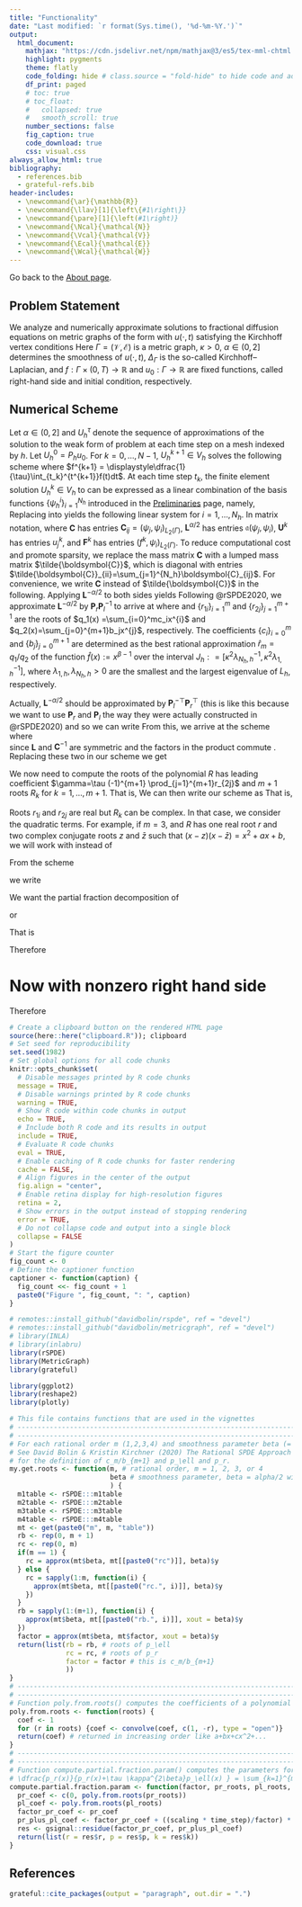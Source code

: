 ```yaml
---
title: "Functionality"
date: "Last modified: `r format(Sys.time(), '%d-%m-%Y.')`"
output:
  html_document:
    mathjax: "https://cdn.jsdelivr.net/npm/mathjax@3/es5/tex-mml-chtml.js"
    highlight: pygments
    theme: flatly
    code_folding: hide # class.source = "fold-hide" to hide code and add a button to show it
    df_print: paged
    # toc: true
    # toc_float:
    #   collapsed: true
    #   smooth_scroll: true
    number_sections: false
    fig_caption: true
    code_download: true
    css: visual.css
always_allow_html: true
bibliography: 
  - references.bib
  - grateful-refs.bib
header-includes:
  - \newcommand{\ar}{\mathbb{R}}
  - \newcommand{\llav}[1]{\left\{#1\right\}}
  - \newcommand{\pare}[1]{\left(#1\right)}
  - \newcommand{\Ncal}{\mathcal{N}}
  - \newcommand{\Vcal}{\mathcal{V}}
  - \newcommand{\Ecal}{\mathcal{E}}
  - \newcommand{\Wcal}{\mathcal{W}}
---
```


Go back to the [About page](about.html).

## Problem Statement

We analyze and numerically approximate solutions to fractional diffusion equations on metric graphs of the form
\begin{equation}
\label{eq:maineq}
\tag{1}
\left\{
\begin{aligned}
    \partial_t u(s,t) + (\kappa^2 - \Delta_\Gamma)^{\alpha/2} u(s,t) &= f(s,t), && \quad (s,t) \in \Gamma \times (0, T), \\
    u(s,0) &= u_0(s), && \quad s \in \Gamma,
\end{aligned}
\right.
\end{equation}
with $u(\cdot,t)$ satisfying the Kirchhoff vertex conditions
\begin{equation}
\label{eq:Kcond}
\tag{2}
   \mathcal{K} =  \left\{\phi\in C(\Gamma)\;\middle|\; \forall v\in \mathcal{V}:\; \textstyle\sum_{e\in\mathcal{E}_v}\partial_e \phi(v)=0 \right\}.
\end{equation}
Here $\Gamma = (\mathcal{V},\mathcal{E})$ is a metric graph, $\kappa>0$, $\alpha\in(0,2]$ determines the smoothness of $u(\cdot,t)$, $\Delta_{\Gamma}$ is the so-called Kirchhoff--Laplacian, and $f:\Gamma\times (0,T)\to\mathbb{R}$ and $u_0: \Gamma \to \mathbb{R}$ are fixed functions, called right-hand side and initial condition, respectively.

## Numerical Scheme

Let $\alpha\in(0,2]$ and $U_h^\tau$ denote the sequence of approximations of the solution to the weak form of problem \eqref{eq:maineq} at each time step on a mesh indexed by $h$. Let $U^0_h = P_hu_0$. For $k=0,\dots, N-1$, $U_h^{k+1}\in V_h$ solves the following scheme
\begin{align}
\label{system:fully_discrete_scheme}
\tag{3}
        \langle\delta U_h^{k+1},\phi\rangle + \mathfrak{a}(U_h^{k+1},\phi) = \langle f^{k+1},\phi\rangle ,\quad\forall\phi\in V_h,
\end{align}
where $f^{k+1} = \displaystyle\dfrac{1}{\tau}\int_{t_k}^{t^{k+1}}f(t)dt$. At each time step $t_k$, the finite element solution $U_h^k\in V_h$ to \eqref{system:fully_discrete_scheme} can be expressed as a linear combination of the basis functions  $\{\psi^i_h\}_{i=1}^{N_h}$ introduced in the [Preliminaries](preliminaries.html#fem-basis) page, namely, 
\begin{align}
\label{num_sol}
\tag{4}
    U_h^k(s) =  \sum_{i=1}^{N_h}u_i^k\psi^i_h(s), \;s\in\Gamma.
\end{align}
Replacing \eqref{num_sol} into \eqref{system:fully_discrete_scheme} yields the following linear system
\begin{align*}
    \sum_{j=1}^{N_h}u_j^{k+1}[(\psi_j,\psi_i)_{L_2(\Gamma)}+ \tau\mathfrak{a}(\psi_j,\psi_i)] = \sum_{j=1}^{N_h}u_j^{k}(\psi_j,\psi_i)_{L_2(\Gamma)}+\tau( f^{k+1},\psi_i)_{L_2(\Gamma)},
\end{align*}
for $i = 1,\dots, N_h$. In matrix notation,
\begin{align}
\label{diff_eq_discrete}
    (\boldsymbol{C}+\tau \boldsymbol{L}^{\alpha/2})\boldsymbol{U}^{k+1} = \boldsymbol{C}\boldsymbol{U}^k+\tau \boldsymbol{F}^{k+1},
\end{align}
where $\boldsymbol{C}$ has entries $\boldsymbol{C}_{ij} = (\psi_j,\psi_i)_{L_2(\Gamma)}$, $\boldsymbol{L}^{\alpha/2}$ has entries $\mathfrak{a}(\psi_j,\psi_i)$, $\boldsymbol{U}^k$ has entries $u_j^k$, and $\boldsymbol{F}^k$ has entries $( f^{k},\psi_i)_{L_2(\Gamma)}$.  To reduce computational cost and promote sparsity, we replace the mass matrix $\boldsymbol{C}$ with a lumped mass matrix $\tilde{\boldsymbol{C}}$, which is diagonal with entries $\tilde{\boldsymbol{C}}_{ii}=\sum_{j=1}^{N_h}\boldsymbol{C}_{ij}$.  For convenience, we write $\boldsymbol{C}$ instead of $\tilde{\boldsymbol{C}}$ in the following. Applying $\boldsymbol{L}^{-\alpha/2}$ to both sides yields
\begin{equation}
(\boldsymbol{L}^{-\alpha/2}\boldsymbol{C}+\tau \boldsymbol{I})\boldsymbol{U}^{k+1} = \boldsymbol{L}^{-\alpha/2}(\boldsymbol{C}\boldsymbol{U}^k+\tau \boldsymbol{F}^{k+1}).
\end{equation}
Following @rSPDE2020, we approximate $\boldsymbol{L}^{-\alpha/2}$ by $\boldsymbol{P}_r\boldsymbol{P}_l^{-1}$ to arrive at
\begin{equation}
(\boldsymbol{P}_r\boldsymbol{P}_l^{-1}\boldsymbol{C}+\tau \boldsymbol{I})\boldsymbol{U}^{k+1} = \boldsymbol{P}_r\boldsymbol{P}_l^{-1}(\boldsymbol{C}\boldsymbol{U}^k+\tau \boldsymbol{F}^{k+1}),
\end{equation}
where 
\begin{equation}
\boldsymbol{P}_r = c_m\prod_{i=1}^m (\boldsymbol{I}-r_{1i}\boldsymbol{C}^{-1}\boldsymbol{L})\quad\text{and}\quad \boldsymbol{P}_\ell = b_{m+1}\boldsymbol{C}\prod_{j=1}^{m+1} (\boldsymbol{I}-r_{2j}\boldsymbol{C}^{-1}\boldsymbol{L})
\end{equation}
and
$\{r_{1i}\}_{i=1}^m$ and $\{r_{2j}\}_{j=1}^{m+1}$ are the roots of $q_1(x) =\sum_{i=0}^mc_ix^{i}$ and  $q_2(x)=\sum_{j=0}^{m+1}b_jx^{j}$, respectively. The coefficients  $\{c_i\}_{i=0}^m$ and  $\{b_j\}_{j=0}^{m+1}$ are determined as the best rational approximation $\hat{r}_m =q_1/q_2$ of the function $\hat{f}(x) := x^{\beta-1}$ over the interval $J_h: = [\kappa^{2}\lambda_{N_h,h}^{-1}, \kappa^{2}\lambda_{1,h}^{-1}]$, where $\lambda_{1,h}, \lambda_{N_h,h}>0$ are the smallest and the largest eigenvalue of $L_h$, respectively.

Actually, $\boldsymbol{L}^{-\alpha/2}$ should be approximated by $\boldsymbol{P}_l^{-\top}\boldsymbol{P}_r^\top$ (this is like this because we want to use $\boldsymbol{P}_r$ and $\boldsymbol{P}_l$ the way they were actually constructed in @rSPDE2020) and so we can write
\begin{equation}
(\boldsymbol{P}_l^{-\top}\boldsymbol{P}_r^\top \boldsymbol{C}+\tau \boldsymbol{I})\boldsymbol{U}^{k+1} = \boldsymbol{P}_l^{-\top}\boldsymbol{P}_r^\top(\boldsymbol{C}\boldsymbol{U}^k+\tau \boldsymbol{F}^{k+1}).
\end{equation}
From this, we arrive at the scheme
\begin{equation}
(\boldsymbol{P}_r^\top \boldsymbol{C}+\tau \boldsymbol{P}_\ell^\top)\boldsymbol{U}^{k+1} = \boldsymbol{P}_r^\top(\boldsymbol{C}\boldsymbol{U}^k+\tau \boldsymbol{F}^{k+1}),
\label{eq:scheme}
\end{equation}
where  
\begin{equation}
\boldsymbol{P}_r^\top = c_m\prod_{i=1}^m (\boldsymbol{I}-r_{1i}\boldsymbol{L}\boldsymbol{C}^{-1})\quad\text{and}\quad \boldsymbol{P}_\ell^\top = b_{m+1}\prod_{j=1}^{m+1} (\boldsymbol{I}-r_{2j}\boldsymbol{L}\boldsymbol{C}^{-1})\cdot \boldsymbol{C}
\end{equation}
since $\boldsymbol{L}$ and $\boldsymbol{C}^{-1}$ are symmetric and the factors in the product commute . Replacing these two in our scheme we get
\begin{equation}
\left(\dfrac{c_m}{b_{m+1}}\prod_{i=1}^m (I-r_{1i}LC^{-1})+\tau \prod_{j=1}^{m+1} (I-r_{2j}LC^{-1})\right)CU^{k+1} = \dfrac{c_m}{b_{m+1}}\prod_{i=1}^m (I-r_{1i}LC^{-1})\cdot CU^k
\end{equation}

We now need to compute the roots of the polynomial
\begin{equation}
R(x) = \dfrac{c_m}{b_{m+1}} \prod_{i=1}^m (1-r_{1i}x)+\tau \prod_{j=1}^{m+1} (1-r_{2j}x) 
\end{equation}
$R$ has leading coefficient $\gamma=\tau (-1)^{m+1} \prod_{j=1}^{m+1}r_{2j}$ and $m+1$ roots $R_k$ for $k=1,\ldots,m+1$. That is,
\begin{equation}
R(x) = \tau(-1)^{m+1} \prod_{j=1}^{m+1}r_{2j}\prod_{k=1}^{m+1} (x-R_k)= \gamma\prod_{k=1}^{m+1} (x-R_k)
\end{equation}
We can then write our scheme as 
\begin{equation}
\left(\gamma\prod_{k=1}^{m+1} (LC^{-1}-R_kI)\right)CU^{k+1} = \dfrac{c_m}{b_{m+1}}\prod_{i=1}^m (I-r_{1i}LC^{-1})\cdot CU^k
\end{equation}
That is,
\begin{equation}
U^{k+1} = \dfrac{c_m}{b_{m+1}}\dfrac{1}{\gamma}C^{-1}\prod_{k=1}^{m+1} (LC^{-1}-R_kI)^{-1}\prod_{i=1}^m (I-r_{1i}LC^{-1})\cdot CU^k
\end{equation}


Roots $r_{1i}$ and $r_{2j}$ are real but $R_k$ can be complex. In that case, we consider the quadratic terms. For example, if $m=3$, and $R$ has one real root $r$ and two complex conjugate roots $z$ and $\bar{z}$ such that $(x-z)(x-\bar{z}) = x^2+ax+b$, we will work with 
\begin{equation}
R(x) = \gamma(x^2+ax+b)(x-r)
\end{equation}
instead of 
\begin{equation}
R(x) = \gamma(x-z)(x-\bar{z})(x-r)
\end{equation}

From the scheme

\begin{equation}
\left(\dfrac{c_m}{b_{m+1}}\prod_{i=1}^m (I-r_{1i}LC^{-1})+\tau \prod_{j=1}^{m+1} (I-r_{2j}LC^{-1})\right)CU^{k+1} = \dfrac{c_m}{b_{m+1}}\prod_{i=1}^m (I-r_{1i}LC^{-1})\cdot CU^k
\end{equation}

we write 

\begin{equation}
U^{k+1} = C^{-1}\left(\dfrac{c_m}{b_{m+1}}\prod_{i=1}^m (I-r_{1i}LC^{-1})+\tau \prod_{j=1}^{m+1} (I-r_{2j}LC^{-1})\right)^{-1}\dfrac{c_m}{b_{m+1}}\prod_{i=1}^m (I-r_{1i}LC^{-1})\cdot CU^k
\end{equation}

We want the partial fraction decomposition of 


\begin{equation}
\dfrac{\dfrac{c_m}{b_{m+1}}\prod_{i=1}^m (1-r_{1i}x)}{\dfrac{c_m}{b_{m+1}}\prod_{i=1}^m (1-r_{1i}x)+\tau \prod_{j=1}^{m+1} (1-r_{2j}x)}
\end{equation}

or

\begin{equation}
\dfrac{\prod_{i=1}^m (1-r_{1i}x)}{\prod_{i=1}^m (1-r_{1i}x)+\tau \dfrac{b_{m+1}}{c_m} \prod_{j=1}^{m+1} (1-r_{2j}x)}
\end{equation}

That is

\begin{equation}
\sum_{k=1}^{m+1} \dfrac{a_k}{x-p_k} + r = \sum_{k=1}^{m+1} a_k(x-p_k)^{-1} + r
\end{equation}

Therefore

\begin{equation}
U^{k+1} = C^{-1}\left(\sum_{k=1}^{m+1} a_k(LC^{-1}-p_kI)^{-1} + rI\right) CU^k
\end{equation}


# Now with nonzero right hand side

Therefore

\begin{equation}
U^{k+1} = C^{-1}\left(\sum_{k=1}^{m+1} a_k(LC^{-1}-p_kI)^{-1} + rI\right) (CU^k+\tau F^{k+1})
\end{equation}


```r
# Create a clipboard button on the rendered HTML page
source(here::here("clipboard.R")); clipboard
# Set seed for reproducibility
set.seed(1982) 
# Set global options for all code chunks
knitr::opts_chunk$set(
  # Disable messages printed by R code chunks
  message = TRUE,    
  # Disable warnings printed by R code chunks
  warning = TRUE,    
  # Show R code within code chunks in output
  echo = TRUE,        
  # Include both R code and its results in output
  include = TRUE,     
  # Evaluate R code chunks
  eval = TRUE,       
  # Enable caching of R code chunks for faster rendering
  cache = FALSE,      
  # Align figures in the center of the output
  fig.align = "center",
  # Enable retina display for high-resolution figures
  retina = 2,
  # Show errors in the output instead of stopping rendering
  error = TRUE,
  # Do not collapse code and output into a single block
  collapse = FALSE
)
# Start the figure counter
fig_count <- 0
# Define the captioner function
captioner <- function(caption) {
  fig_count <<- fig_count + 1
  paste0("Figure ", fig_count, ": ", caption)
}
```



```r
# remotes::install_github("davidbolin/rspde", ref = "devel")
# remotes::install_github("davidbolin/metricgraph", ref = "devel")
# library(INLA)
# library(inlabru)
library(rSPDE)
library(MetricGraph)
library(grateful)

library(ggplot2)
library(reshape2)
library(plotly)
```





```r
# This file contains functions that are used in the vignettes
# ------------------------------------------------------------------------------
# ------------------------------------------------------------------------------
# For each rational order m (1,2,3,4) and smoothness parameter beta (= alpha/2 with alpha between 0.5 and 2), Function my.get.roots() (adapted from the rSPDE package) returns c_m/b_{m+1} and the roots of p_\ell and p_r. 
# See David Bolin & Kristin Kirchner (2020) The Rational SPDE Approach for Gaussian Random Fields With General Smoothness, Journal of Computational and Graphical Statistics, 29:2, 274-285, DOI: 10.1080/10618600.2019.1665537
# for the definition of c_m/b_{m+1} and p_\ell and p_r.
my.get.roots <- function(m, # rational order, m = 1, 2, 3, or 4
                         beta # smoothness parameter, beta = alpha/2 with alpha between 0.5 and 2
                         ) {
  m1table <- rSPDE:::m1table
  m2table <- rSPDE:::m2table
  m3table <- rSPDE:::m3table
  m4table <- rSPDE:::m4table
  mt <- get(paste0("m", m, "table"))
  rb <- rep(0, m + 1)
  rc <- rep(0, m)
  if(m == 1) {
    rc = approx(mt$beta, mt[[paste0("rc")]], beta)$y
  } else {
    rc = sapply(1:m, function(i) {
      approx(mt$beta, mt[[paste0("rc.", i)]], beta)$y
    })
  }
  rb = sapply(1:(m+1), function(i) {
    approx(mt$beta, mt[[paste0("rb.", i)]], xout = beta)$y
  })
  factor = approx(mt$beta, mt$factor, xout = beta)$y
  return(list(rb = rb, # roots of p_\ell
              rc = rc, # roots of p_r
              factor = factor # this is c_m/b_{m+1}
              ))
}
# ------------------------------------------------------------------------------
# ------------------------------------------------------------------------------
# Function poly.from.roots() computes the coefficients of a polynomial from its roots.
poly.from.roots <- function(roots) {
  coef <- 1
  for (r in roots) {coef <- convolve(coef, c(1, -r), type = "open")}
  return(coef) # returned in increasing order like a+bx+cx^2+...
}
# ------------------------------------------------------------------------------
# ------------------------------------------------------------------------------
# Function compute.partial.fraction.param() computes the parameters for the partial fraction decomposition of the rational function
# \dfrac{p_r(x)}{p_r(x)+\tau \kappa^{2\beta}p_\ell(x) } = \sum_{k=1}^{m+1}a_k(x-p_k)^{-1} + r
compute.partial.fraction.param <- function(factor, pr_roots, pl_roots, time_step, scaling) {
  pr_coef <- c(0, poly.from.roots(pr_roots)) 
  pl_coef <- poly.from.roots(pl_roots) 
  factor_pr_coef <- pr_coef
  pr_plus_pl_coef <- factor_pr_coef + ((scaling * time_step)/factor) * pl_coef
  res <- gsignal::residue(factor_pr_coef, pr_plus_pl_coef)
  return(list(r = res$r, p = res$p, k = res$k)) 
}
```

## References

```r
grateful::cite_packages(output = "paragraph", out.dir = ".")
```


